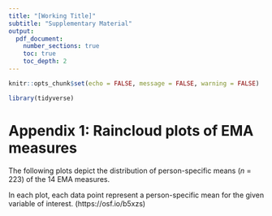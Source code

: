 ```yaml
---
title: "[Working Title]"
subtitle: "Supplementary Material"
output:
  pdf_document:
    number_sections: true
    toc: true
    toc_depth: 2
---
```

```r
knitr::opts_chunk$set(echo = FALSE, message = FALSE, warning = FALSE)
```

<!-- # loading packages -->

```r
library(tidyverse)
```

\newpage

# Appendix 1: Raincloud plots of EMA measures
The following plots depict the distribution of person-specific means (*n* = 223) of the 14 EMA measures.

In each plot, each data point represent a person-specific mean for the given variable of interest. (https://osf.io/b5xzs)
```r

```


